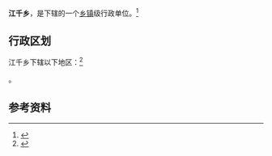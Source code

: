 {{中国乡级行政区|63/26/23/204/000}}

'''江千乡'''，是{{PRC admin/fullname|63/26/23/204/000|3}}下辖的一个[[乡镇|乡镇]]级行政单位。<ref>{{PRC admin/ref sgc|{{PRC admin/parent|63/26/23/204/000}}}}</ref>

== 行政区划 ==

江千乡下辖以下地区：<ref>{{PRC admin/ref sgc|63/26/23/204/000}}</ref>

{{PRC admin/children|63/26/23/204/000}}。

== 参考资料 ==

{{reflist}}

{{行政区划小作品}}
{{PRC admin/navcat|63/26/23/204/000}}